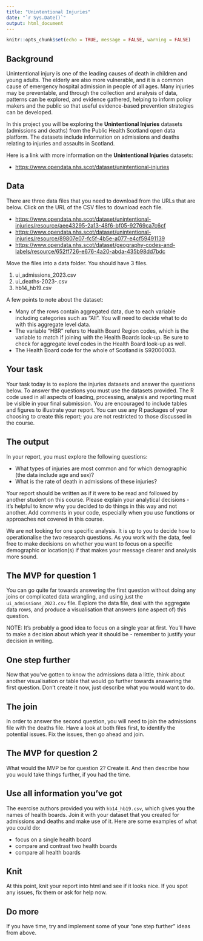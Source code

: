 ```yaml
---
title: "Unintentional Injuries"
date: "`r Sys.Date()`"
output: html_document
---
```


```r
knitr::opts_chunk$set(echo = TRUE, message = FALSE, warning = FALSE)
```

## Background

Unintentional injury is one of the leading causes of death in children and young adults. The elderly are also more vulnerable, and it is a common cause of emergency hospital admission in people of all ages. Many injuries may be preventable, and through the collection and analysis of data, patterns can be explored, and evidence gathered, helping to inform policy makers and the public so that useful evidence-based prevention strategies can be developed.

In this project you will be exploring the **Unintentional Injuries** datasets (admissions and deaths) from the Public Health Scotland open data platform. The datasets include information on admissions and deaths relating to injuries and assaults in Scotland.

Here is a link with more information on the **Unintentional Injuries** datasets:

-   <https://www.opendata.nhs.scot/dataset/unintentional-injuries>

## Data

There are three data files that you need to download from the URLs that are below. Click on the URL of the CSV files to download each file.

-   <https://www.opendata.nhs.scot/dataset/unintentional-injuries/resource/aee43295-2a13-48f6-bf05-92769ca7c6cf>
-   <https://www.opendata.nhs.scot/dataset/unintentional-injuries/resource/89807e07-fc5f-4b5e-a077-e4cf59491139>
-   <https://www.opendata.nhs.scot/dataset/geography-codes-and-labels/resource/652ff726-e676-4a20-abda-435b98dd7bdc>

Move the files into a data folder. You should have 3 files.

1.  ui_admissions_2023.csv
2.  ui_deaths-2023-.csv
3.  hb14_hb19.csv

A few points to note about the dataset:

-   Many of the rows contain aggregated data, due to each variable including categories such as “All”. You will need to decide what to do with this aggregate level data.
-   The variable “HBR” refers to Health Board Region codes, which is the variable to match if joining with the Health Boards look-up. Be sure to check for aggregate level codes in the Health Board look-up as well.
-   The Health Board code for the whole of Scotland is S92000003.

## Your task

Your task today is to explore the injuries datasets and answer the questions below. To answer the questions you must use the datasets provided. The R code used in all aspects of loading, processing, analysis and reporting must be visible in your final submission. You are encouraged to include tables and figures to illustrate your report. You can use any R packages of your choosing to create this report; you are not restricted to those discussed in the course.

## The output

In your report, you must explore the following questions:

-   What types of injuries are most common and for which demographic (the data include age and sex)?
-   What is the rate of death in admissions of these injuries?

Your report should be written as if it were to be read and followed by another student on this course. Please explain your analytical decisions - it's helpful to know why you decided to do things in this way and not another. Add comments in your code, especially when you use functions or approaches not covered in this course.

We are not looking for one specific analysis. It is up to you to decide how to operationalise the two research questions. As you work with the data, feel free to make decisions on whether you want to focus on a specific demographic or location(s) if that makes your message clearer and analysis more sound.

## The MVP for question 1

You can go quite far towards answering the first question without doing any joins or complicated data wrangling, and using just the `ui_admissions_2023.csv` file. Explore the data file, deal with the aggregate data rows, and produce a visualisation that answers (one aspect of) this question.

NOTE: It's probably a good idea to focus on a single year at first. You'll have to make a decision about which year it should be - remember to justify your decision in writing.

## One step further

Now that you've gotten to know the admissions data a little, think about another visualisation or table that would go further towards answering the first question. Don't create it now, just describe what you would want to do.

## The join

In order to answer the second question, you will need to join the admissions file with the deaths file. Have a look at both files first, to identify the potential issues. Fix the issues, then go ahead and join.

## The MVP for question 2

What would the MVP be for question 2? Create it. And then describe how you would take things further, if you had the time.

## Use all information you've got

The exercise authors provided you with `hb14_hb19.csv`, which gives you the names of health boards. Join it with your dataset that you created for admissions and deaths and make use of it. Here are some examples of what you could do:

-   focus on a single health board
-   compare and contrast two health boards
-   compare all health boards

## Knit

At this point, knit your report into html and see if it looks nice. If you spot any issues, fix them or ask for help now.

## Do more

If you have time, try and implement some of your "one step further" ideas from above.
